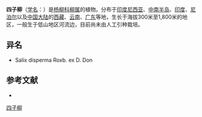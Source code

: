 {{Speciesbox
| name = 四子柳
| status = 
| status_system = 
| image =
| genus = Salix
| species = tetrasperma
| authority = Roxb.
}}

'''四子柳'''（[[学名|学名]]：{{lang|la|''Salix tetrasperma''}}）是[[杨柳科|杨柳科]][[柳属|柳属]]的植物。分布于[[印度尼西亚|印度尼西亚]]、[[中南半岛|中南半岛]]、[[印度|印度]]、[[尼泊尔|尼泊尔]]以及[[中国大陆|中国大陆]]的[[西藏|西藏]]、[[云南|云南]]、[[广东|广东]]等地，生长于海拔300米至1,800米的地区，一般生于低山地区河流边，目前尚未由人工引种栽培。

== 异名 ==
* Salix disperma Roxb. ex D. Don

== 参考文献 ==
<div class="references-small">
* {{cite web| url =http://www.bioinfo.cn/db05/KmzwSpecies.php?action=view&id=20293| title =四子柳| work =《中国高等植物数据库全库》| publisher =中国科学院微生物研究所| author =昆明植物研究所| accessdate =2009-02-25| deadurl =yes| archiveurl =https://web.archive.org/web/20160305031603/http://www.bioinfo.cn/db05/KmzwSpecies.php?action=view&id=20293| archivedate =2016-03-05}}
</div>
{{Taxonbar|from=Q3595468}}

[[Category:柳属|四子柳]]


{{植物小作品}}